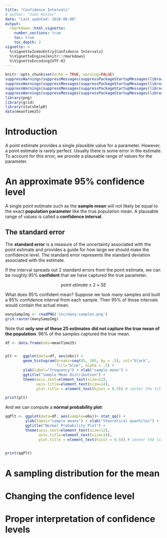 ```yaml
---
title: "Confidence Intervals"
# author: "John Minter"
date: "Last updated: 2018-06-08"
output:
  rmarkdown::html_vignette:
    number_sections: true
    toc: true
    toc_depth: 2
vignette: >
  %\VignetteIndexEntry{Confidence Intervals}
  %\VignetteEngine{knitr::rmarkdown}
  %\VignetteEncoding{UTF-8}
---
```



```r
knitr::opts_chunk$set(echo = TRUE, warning=FALSE)
suppressWarnings(suppressMessages(suppressPackageStartupMessages(library(ggplot2))))
suppressWarnings(suppressMessages(suppressPackageStartupMessages(library(mosaic))))
suppressWarnings(suppressMessages(suppressPackageStartupMessages(library(plotly))))
suppressWarnings(suppressMessages(suppressPackageStartupMessages(library(openintro))))
library(png)
library(grid)
library(statshelpR)
data(meanTime25)
```
# Introduction

A point estimate provides a single plausible value for a parameter.
However, a point estimate is rarely perfect. Usually there is some
error in the estimate. To account for this error, we provide a
plausable range of values for the parameter.

# An approximate 95% confidence level

A single point estimate such as the **sample mean** will not likely be
equal to the exact **population parameter** like the true population
mean. A plausable range of values is called a **confidence interval**.

## The standard error

The **standard error** is a measure of the uncertainty associated with
the point estimate and provides a guide for how large we should make the
confidence level. The standard error represents the standard deviation
associated with the estimate.

If the interval spreads out 2 standard errors from the point estimate,
we can be roughly 95% **confident** that we have captured the true
parameter.

$$point\ etimate \pm 2 \times SE$$

What does 95% confident mean? Suppose we took many samples and built a
95% confidence interval from each sample. Then 95% of those intervals
would contain the actual mean.

```r
manySampImg <- readPNG('inc/many-samples.png')
grid.raster(manySampImg)
```
Note that **only one of these 25 estimates**
**did not capture the true mean of the population**. 96% of the
samples captured the true mean.

```r
df <- data.frame(obs=meanTime25)


plt <-	ggplot(data=df, aes(obs)) + 
		geom_histogram(breaks=seq(85, 105, by = .5), col="black",
					   fill="blue", alpha = .5) +
		ylab(label="frequency") + xlab("sample mean") +
		ggtitle("Sample Mean Distribution") +
		theme(axis.text=element_text(size=12),
			  axis.title=element_text(size=14),
			  plot.title = element_text(hjust = 0.5)) # center the title

print(plt)

```

And we can compute a **normal probability plot**:

```r
qqPlt <- ggplot(data=df, aes(sample=obs))+ stat_qq() +
		 ylab(label="sample means") + xlab("theoretical quantiles") +
		 ggtitle("Normal Probability Plot") +
		 theme(axis.text=element_text(size=12),
		 	   axis.title=element_text(size=14),
			   plot.title = element_text(hjust = 0.5)) # center the title
		

print(qqPlt)
```



# A sampling distribution for the mean

# Changing the confidence level

# Proper interpretation of confidence levels


